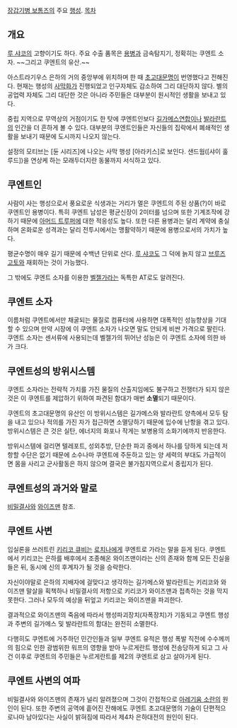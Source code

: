 [[장갑기병 보톰즈]]의 주요 [[행성]].
[[목차]]
== 개요 ==
[[루 샤코]]의 고향이기도 하다. 주요 수출 품목은 [[용병]]과 금속탐지기, 정확히는 쿠엔트 소자. ~~그리고 쿠엔트의 유산.~~

아스트라기우스 은하의 거의 중앙부에 위치하며 한 때 [[초고대문명]]이 번영했다고 전해진다. 현재는 행성의 [[사막]]화가 진행되었고 인구자체도 감소하여 그리 대단하지 않다. 별의 공업력 자체도 그리 대단한 것은 아니라 주민들은 대부분이 원시적인 생활을 보내고 있다.

중립 지역으로 무역상의 거점이기도 한 탓에 쿠엔트인보다 [[길가메스연합]]이나 [[발라란트]]의 인간을 더 흔하게 볼 수 있다. 대부분의 쿠엔트인들은 자신들의 집락에서 폐쇄적인 생활을 보내기 때문에 도시까지 나오지 않는다.

설정의 모티브는 [듄 시리즈]에 나오는 사막 행성 [아라키스]로 보인다. 샌드웜([샤이 훌루드])을 연상케 하는 모래두더지란 동물까지 서식하고 있다.

== 쿠엔트인 ==
사람이 사는 행성으로서 풍요로운 식생과는 거리가 멀은 쿠엔트의 주된 상품(?)이 바로 쿠엔트인 용병이다. 특히 쿠엔트 남성은 평균신장이 2미터를 넘으며 또한 기계조작에 강하기 때문에 [[아머드 트루퍼]]에 대한 적응성도 높다. 또한 다른 용병과는 달리 계약에 충실하며 온화로운 성격과는 달리 전투시에서는 맹활약하기 때문에 용병으로서의 가치가 높다.

평균수명이 매우 길기 때문에 수백년 단위로 산다. [[루 샤코]]도 그 덕에 늙지 않고 [[브루즈 고토]]와 재회하는 것이 가능했다.

그 밖에도 쿠엔트 소자를 이용한 [[벨젤가]]라는 독특한 AT로도 알려진다.

== 쿠엔트 소자 ==
이름처럼 쿠엔트에서만 채굴되는 물질로 컴퓨터에 사용하면 대폭적인 성능향상을 기대할 수 있으며 만약 시장에 이 쿠엔트 소자가 나오면 말도 안되게 비싼 가격으로 팔린다. 쿠엔트 소자는 센서류에 사용되는데 벨젤가의 뛰어난 성능은 이 쿠엔트 소자에 의한 바가 크다.

== 쿠엔트성의 방위시스템 ==
쿠엔트 소자라는 전략적 가치를 가진 물질의 산출지임에도 불구하고 전쟁터가 되지 않은 것은 이 쿠엔트를 제압하기 위하여 파견된 함대가 매번 '''소멸'''되기 때문이다.

쿠엔트의 초고대문명의 유산인 이 방위시스템은 길가메스와 발라란트 양측에서 모두 탐을 내고 있으나 적의를 가진 자가 접근하면 소멸당하기 때문에 입수에 난항을 겪고 있다. 방위시스템은 큰 것은 실탄, 에너지의 화포나 작게는 보병용의 소화기에까지 반응한다.

방위시스템에 걸리면 텔레포트, 성외추방, 단순한 파괴 중에서 하나를 당하게 되는데 저항할 수단은 없기 때문에 소수나마 쿠엔트에 주둔하고 있는 양 세력의 부대도 가급적이면 몸을 사리고 군사활동은 하지 않으며 결국은 불가침지역으로서 중립지가 된다.

== 쿠엔트성의 과거와 말로 ==
[[비밀결사]]와 [[와이즈맨]] 참조.

== 쿠엔트 사변 ==
입실론을 쓰러트린 [[키리코 큐비]]는 [[로치나]]에게 쿠엔트로 가라는 말을 듣게 된다.
쿠엔트에서 키리코는 은하를 배후에서 조종해온 와이즈맨이라는 신의 존재와 함께 모든 진실을 들은 뒤, 동시에 신의 후계자가 될 것을 승락한다.

자신이야말로 은하의 지배자에 걸맞다고 생각하는 길가메스와 발라란트는 키리코와 와이즈맨 말살을 획책하나 비밀결사의 저항으로 키리코가 와이즈맨과 접촉하는 것을 막지 못한다. 그러나 모두의 예상을 뒤엎고 키리코는 와이즈맨을 파괴한다.

결과적으로 와이즈맨의 죽음에 따라서 행성파괴장치(자폭장치)가 기동되고 쿠엔트 행성과 주변의 길가메스 및 발라란트의 함대는 완전히 소멸한다.

다행히도 쿠엔트에 거주하던 민간인들과 일부 쿠엔트 유적은 행성 폭발 직전에 수수께끼의 힘으로 인한 광범위한 워프의 영향을 받아 누르게란트 행성에 전송당하게 되고 그 사건 이후로 쿠엔트의 주민들은 누르게란트를 제2의 쿠엔트로 삼고 살아가게 된다.

== 쿠엔트 사변의 여파 ==
비밀결사와 와이즈맨의 존재가 널리 알려졌으며 그것이 간접적으로 [[아레기움 소란]]의 원인이 된다. 또한 주변의 공역에 흩어진 잔해에도 쿠엔트 초고대문명의 기술이 단편적으로나마 남아있다는 사실이 밝혀짐에 따라서 제4차 은하대전의 원인이 된다.
